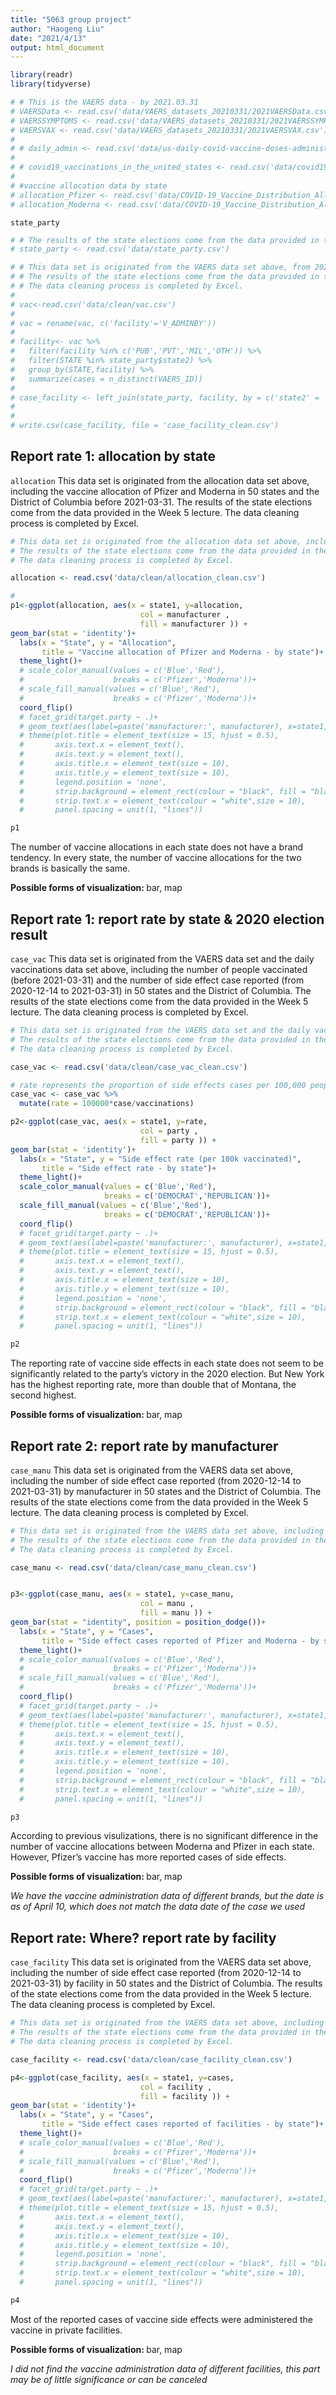 ```yaml
---
title: "5063 group project"
author: "Haogeng Liu"
date: "2021/4/13"
output: html_document
---
```


```r
library(readr)
library(tidyverse)

```

```r

# # This is the VAERS data - by 2021.03.31
# VAERSData <- read.csv('data/VAERS_datasets_20210331/2021VAERSData.csv')
# VAERSSYMPTOMS <- read.csv('data/VAERS_datasets_20210331/2021VAERSSYMPTOMS.csv')
# VAERSVAX <- read.csv('data/VAERS_datasets_20210331/2021VAERSVAX.csv')
# 
# # daily_admin <- read.csv('data/us-daily-covid-vaccine-doses-administered.csv')
# 
# # covid19_vaccinations_in_the_united_states <- read.csv('data/covid19_vaccinations_in_the_united_states.csv')
# 
# #vaccine allocation data by state
# allocation_Pfizer <- read.csv('data/COVID-19_Vaccine_Distribution_Allocations_by_Jurisdiction_-_Pfizer.csv')
# allocation_Moderna <- read.csv('data/COVID-19_Vaccine_Distribution_Allocations_by_Jurisdiction_-_Moderna.csv')

```

`state_party`
```r
# # The results of the state elections come from the data provided in the Week 5 lecture.
# state_party <- read.csv('data/state_party.csv')

```


```r

# # This data set is originated from the VAERS data set above, from 2020-12-14 to 2021-03-31.
# # The results of the state elections come from the data provided in the Week 5 lecture.
# # The data cleaning process is completed by Excel.
# 
# vac<-read.csv('data/clean/vac.csv')
# 
# vac = rename(vac, c('facility'='V_ADMINBY'))
# 
# facility<- vac %>%
#   filter(facility %in% c('PUB','PVT','MIL','OTH')) %>%
#   filter(STATE %in% state_party$state2) %>%
#   group_by(STATE,facility) %>%
#   summarize(cases = n_distinct(VAERS_ID))
# 
# case_facility <- left_join(state_party, facility, by = c('state2' = 'STATE'))
# 
# 
# write.csv(case_facility, file = 'case_facility_clean.csv')

```



## Report rate 1: allocation by state

`allocation`
 This data set is originated from the allocation data set above, including the vaccine allocation of Pfizer and Moderna in 50 states and the District of Columbia before 2021-03-31.
 The results of the state elections come from the data provided in the Week 5 lecture.
 The data cleaning process is completed by Excel.

```r

# This data set is originated from the allocation data set above, including the vaccine allocation of Pfizer and Moderna in 50 states and the District of Columbia before 2021-03-31.
# The results of the state elections come from the data provided in the Week 5 lecture.
# The data cleaning process is completed by Excel.

allocation <- read.csv('data/clean/allocation_clean.csv')

```


```r

#
p1<-ggplot(allocation, aes(x = state1, y=allocation, 
                             col = manufacturer , 
                             fill = manufacturer )) + 
geom_bar(stat = 'identity')+
  labs(x = "State", y = "Allocation", 
       title = "Vaccine allocation of Pfizer and Moderna - by state")+
  theme_light()+
  # scale_color_manual(values = c('Blue','Red'), 
  #                    breaks = c('Pfizer','Moderna'))+
  # scale_fill_manual(values = c('Blue','Red'), 
  #                    breaks = c('Pfizer','Moderna'))+
  coord_flip()
  # facet_grid(target.party ~ .)+
  # geom_text(aes(label=paste('manufacturer:', manufacturer), x=state1, y=50), hjust = 0, color="white") +
  # theme(plot.title = element_text(size = 15, hjust = 0.5), 
  #       axis.text.x = element_text(), 
  #       axis.text.y = element_text(), 
  #       axis.title.x = element_text(size = 10), 
  #       axis.title.y = element_text(size = 10),
  #       legend.position = 'none',
  #       strip.background = element_rect(colour = "black", fill = "black"),
  #       strip.text.x = element_text(colour = "white",size = 10),
  #       panel.spacing = unit(1, "lines"))

p1

```

The number of vaccine allocations in each state does not have a brand tendency.
In every state, the number of vaccine allocations for the two brands is basically the same.

**Possible forms of visualization: ** bar, map

## Report rate 1: report rate by state & 2020 election result

`case_vac`
 This data set is originated from the VAERS data set and the daily vaccinations data set above, including the number of people vaccinated (before 2021-03-31) and the number of side effect case reported (from 2020-12-14 to 2021-03-31) in 50 states and the District of Columbia. 
 The results of the state elections come from the data provided in the Week 5 lecture.
 The data cleaning process is completed by Excel.

```r

# This data set is originated from the VAERS data set and the daily vaccinations data set above, including the number of people vaccinated (before 2021-03-31) and the number of side effect case reported (from 2020-12-14 to 2021-03-31) in 50 states and the District of Columbia. 
# The results of the state elections come from the data provided in the Week 5 lecture.
# The data cleaning process is completed by Excel.

case_vac <- read.csv('data/clean/case_vac_clean.csv')

# rate represents the proportion of side effects cases per 100,000 people who have been vaccinated
case_vac <- case_vac %>% 
  mutate(rate = 100000*case/vaccinations)

```


```r
p2<-ggplot(case_vac, aes(x = state1, y=rate, 
                             col = party , 
                             fill = party )) + 
geom_bar(stat = 'identity')+
  labs(x = "State", y = "Side effect rate (per 100k vaccinated)", 
       title = "Side effect rate - by state")+
  theme_light()+
  scale_color_manual(values = c('Blue','Red'),
                     breaks = c('DEMOCRAT','REPUBLICAN'))+
  scale_fill_manual(values = c('Blue','Red'),
                     breaks = c('DEMOCRAT','REPUBLICAN'))+
  coord_flip()
  # facet_grid(target.party ~ .)+
  # geom_text(aes(label=paste('manufacturer:', manufacturer), x=state1, y=50), hjust = 0, color="white") +
  # theme(plot.title = element_text(size = 15, hjust = 0.5), 
  #       axis.text.x = element_text(), 
  #       axis.text.y = element_text(), 
  #       axis.title.x = element_text(size = 10), 
  #       axis.title.y = element_text(size = 10),
  #       legend.position = 'none',
  #       strip.background = element_rect(colour = "black", fill = "black"),
  #       strip.text.x = element_text(colour = "white",size = 10),
  #       panel.spacing = unit(1, "lines"))

p2
```

The reporting rate of vaccine side effects in each state does not seem to be significantly related to the party's victory in the 2020 election. But New York has the highest reporting rate, more than double that of Montana, the second highest.

**Possible forms of visualization: ** bar, map


## Report rate 2: report rate by manufacturer

`case_manu`
 This data set is originated from the VAERS data set above, including the number of side effect case reported (from 2020-12-14 to 2021-03-31) by manufacturer in 50 states and the District of Columbia. 
 The results of the state elections come from the data provided in the Week 5 lecture.
 The data cleaning process is completed by Excel.

```r

# This data set is originated from the VAERS data set above, including the number of side effect case reported (from 2020-12-14 to 2021-03-31) by manufacturer in 50 states and the District of Columbia. 
# The results of the state elections come from the data provided in the Week 5 lecture.
# The data cleaning process is completed by Excel.

case_manu <- read.csv('data/clean/case_manu_clean.csv')


p3<-ggplot(case_manu, aes(x = state1, y=case_manu, 
                             col = manu , 
                             fill = manu )) + 
geom_bar(stat = "identity", position = position_dodge())+
  labs(x = "State", y = "Cases", 
       title = "Side effect cases reported of Pfizer and Moderna - by state")+
  theme_light()+
  # scale_color_manual(values = c('Blue','Red'), 
  #                    breaks = c('Pfizer','Moderna'))+
  # scale_fill_manual(values = c('Blue','Red'), 
  #                    breaks = c('Pfizer','Moderna'))+
  coord_flip()
  # facet_grid(target.party ~ .)+
  # geom_text(aes(label=paste('manufacturer:', manufacturer), x=state1, y=50), hjust = 0, color="white") +
  # theme(plot.title = element_text(size = 15, hjust = 0.5), 
  #       axis.text.x = element_text(), 
  #       axis.text.y = element_text(), 
  #       axis.title.x = element_text(size = 10), 
  #       axis.title.y = element_text(size = 10),
  #       legend.position = 'none',
  #       strip.background = element_rect(colour = "black", fill = "black"),
  #       strip.text.x = element_text(colour = "white",size = 10),
  #       panel.spacing = unit(1, "lines"))

p3

```

According to previous visulizations, there is no significant difference in the number of vaccine allocations between Moderna and Pfizer in each state. However, Pfizer’s vaccine has more reported cases of side effects.

**Possible forms of visualization: ** bar, map

*We have the vaccine administration data of different brands, but the date is as of April 10, which does not match the data date of the case we used*

## Report rate: Where? report rate by facility

`case_facility`
 This data set is originated from the VAERS data set above, including the number of side effect case reported (from 2020-12-14 to 2021-03-31) by facility in 50 states and the District of Columbia. 
 The results of the state elections come from the data provided in the Week 5 lecture.
 The data cleaning process is completed by Excel.

```r
# This data set is originated from the VAERS data set above, including the number of side effect case reported (from 2020-12-14 to 2021-03-31) by facility in 50 states and the District of Columbia. 
# The results of the state elections come from the data provided in the Week 5 lecture.
# The data cleaning process is completed by Excel.

case_facility <- read.csv('data/clean/case_facility_clean.csv')

p4<-ggplot(case_facility, aes(x = state1, y=cases, 
                             col = facility , 
                             fill = facility )) + 
geom_bar(stat = 'identity')+
  labs(x = "State", y = "Cases", 
       title = "Side effect cases reported of facilities - by state")+
  theme_light()+
  # scale_color_manual(values = c('Blue','Red'), 
  #                    breaks = c('Pfizer','Moderna'))+
  # scale_fill_manual(values = c('Blue','Red'), 
  #                    breaks = c('Pfizer','Moderna'))+
  coord_flip()
  # facet_grid(target.party ~ .)+
  # geom_text(aes(label=paste('manufacturer:', manufacturer), x=state1, y=50), hjust = 0, color="white") +
  # theme(plot.title = element_text(size = 15, hjust = 0.5), 
  #       axis.text.x = element_text(), 
  #       axis.text.y = element_text(), 
  #       axis.title.x = element_text(size = 10), 
  #       axis.title.y = element_text(size = 10),
  #       legend.position = 'none',
  #       strip.background = element_rect(colour = "black", fill = "black"),
  #       strip.text.x = element_text(colour = "white",size = 10),
  #       panel.spacing = unit(1, "lines"))

p4

```

Most of the reported cases of vaccine side effects were administered the vaccine in private facilities.

**Possible forms of visualization: ** bar, map

*I did not find the vaccine administration data of different facilities, this part may be of little significance or can be canceled*


